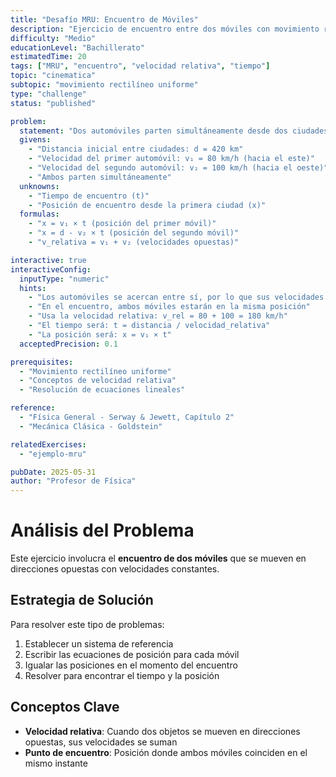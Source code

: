 ```yaml
---
title: "Desafío MRU: Encuentro de Móviles"
description: "Ejercicio de encuentro entre dos móviles con movimiento rectilíneo uniforme"
difficulty: "Medio"
educationLevel: "Bachillerato"
estimatedTime: 20
tags: ["MRU", "encuentro", "velocidad relativa", "tiempo"]
topic: "cinematica"
subtopic: "movimiento rectilíneo uniforme"
type: "challenge"
status: "published"

problem:
  statement: "Dos automóviles parten simultáneamente desde dos ciudades separadas por 420 km. El primer automóvil viaja hacia el este a 80 km/h, mientras que el segundo viaja hacia el oeste a 100 km/h. ¿En qué momento se encontrarán? ¿A qué distancia de la primera ciudad?"
  givens:
    - "Distancia inicial entre ciudades: d = 420 km"
    - "Velocidad del primer automóvil: v₁ = 80 km/h (hacia el este)"
    - "Velocidad del segundo automóvil: v₂ = 100 km/h (hacia el oeste)"
    - "Ambos parten simultáneamente"
  unknowns:
    - "Tiempo de encuentro (t)"
    - "Posición de encuentro desde la primera ciudad (x)"
  formulas:
    - "x = v₁ × t (posición del primer móvil)"
    - "x = d - v₂ × t (posición del segundo móvil)"
    - "v_relativa = v₁ + v₂ (velocidades opuestas)"

interactive: true
interactiveConfig:
  inputType: "numeric"
  hints:
    - "Los automóviles se acercan entre sí, por lo que sus velocidades se suman"
    - "En el encuentro, ambos móviles estarán en la misma posición"
    - "Usa la velocidad relativa: v_rel = 80 + 100 = 180 km/h"
    - "El tiempo será: t = distancia / velocidad_relativa"
    - "La posición será: x = v₁ × t"
  acceptedPrecision: 0.1

prerequisites:
  - "Movimiento rectilíneo uniforme"
  - "Conceptos de velocidad relativa"
  - "Resolución de ecuaciones lineales"

reference:
  - "Física General - Serway & Jewett, Capítulo 2"
  - "Mecánica Clásica - Goldstein"

relatedExercises:
  - "ejemplo-mru"

pubDate: 2025-05-31
author: "Profesor de Física"
---
```


# Análisis del Problema

Este ejercicio involucra el **encuentro de dos móviles** que se mueven en direcciones opuestas con velocidades constantes.

## Estrategia de Solución

Para resolver este tipo de problemas:
1. Establecer un sistema de referencia
2. Escribir las ecuaciones de posición para cada móvil
3. Igualar las posiciones en el momento del encuentro
4. Resolver para encontrar el tiempo y la posición

## Conceptos Clave

- **Velocidad relativa**: Cuando dos objetos se mueven en direcciones opuestas, sus velocidades se suman
- **Punto de encuentro**: Posición donde ambos móviles coinciden en el mismo instante
